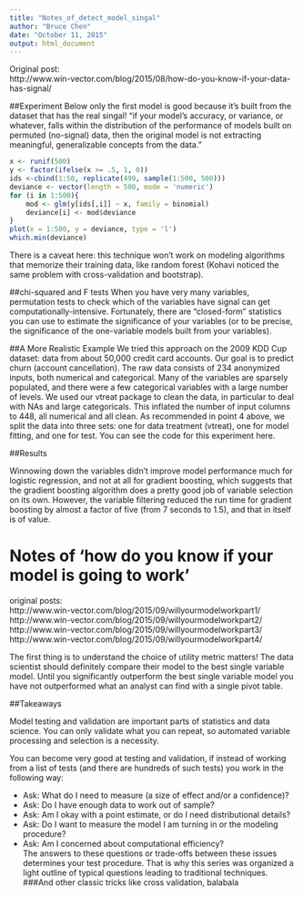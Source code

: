 ---
title: "Notes_of_detect_model_singal"
author: "Bruce Chen"
date: "October 11, 2015"
output: html_document
---

Original post:    
http://www.win-vector.com/blog/2015/08/how-do-you-know-if-your-data-has-signal/

##Experiment
Below only the first model is good because it's built from the dataset that has the real singal!
"if your model's accuracy, or variance, or whatever, falls within the distribution of the performance of models built on permuted (no-signal) data, then the original model is not extracting meaningful, generalizable concepts from the data."
```{r}
x <- runif(500)
y <- factor(ifelse(x >= .5, 1, 0))
ids <-cbind(1:50, replicate(499, sample(1:500, 500)))
deviance <- vector(length = 500, mode = 'numeric')
for (i in 1:500){
    mod <- glm(y[ids[,i]] ~ x, family = binomial)
    deviance[i] <- mod$deviance    
}
plot(x = 1:500, y = deviance, type = 'l')
which.min(deviance)
```

There is a caveat here: this technique won't work on modeling algorithms that memorize their training data, like random forest (Kohavi noticed the same problem with cross-validation and bootstrap). 

##chi-squared and F tests
When you have very many variables, permutation tests to check which of the variables have signal can get computationally-intensive. Fortunately, there are "closed-form" statistics you can use to estimate the significance of your variables (or to be precise, the significance of the one-variable models built from your variables). 

##A More Realistic Example
We tried this approach on the 2009 KDD Cup dataset: data from about 50,000 credit card accounts. Our goal is to predict churn (account cancellation). The raw data consists of 234 anonymized inputs, both numerical and categorical. Many of the variables are sparsely populated, and there were a few categorical variables with a large number of levels. We used our vtreat package to clean the data, in particular to deal with NAs and large categoricals. This inflated the number of input columns to 448, all numerical and all clean. As recommended in point 4 above, we split the data into three sets: one for data treatment (vtreat), one for model fitting, and one for test. You can see the code for this experiment here.

##Results

Winnowing down the variables didn't improve model performance much for logistic regression, and not at all for gradient boosting, which suggests that the gradient boosting algorithm does a pretty good job of variable selection on its own. However, the variable filtering reduced the run time for gradient boosting by almost a factor of five (from 7 seconds to 1.5), and that in itself is of value.

Notes of 'how do you know if your model is going to work'
=========================================================
original posts:    
http://www.win-vector.com/blog/2015/09/willyourmodelworkpart1/    
http://www.win-vector.com/blog/2015/09/willyourmodelworkpart2/    
http://www.win-vector.com/blog/2015/09/willyourmodelworkpart3/    
http://www.win-vector.com/blog/2015/09/willyourmodelworkpart4/    

The first thing is to understand the choice of utility metric matters!
The data scientist should definitely compare their model to the best single variable model. Until you significantly outperform the best single variable model you have not outperformed what an analyst can find with a single pivot table.

##Takeaways

Model testing and validation are important parts of statistics and data science. You can only validate what you can repeat, so automated variable processing and selection is a necessity.

You can become very good at testing and validation, if instead of working from a list of tests (and there are hundreds of such tests) you work in the following way:

- Ask: What do I need to measure (a size of effect and/or a confidence)?
- Ask: Do I have enough data to work out of sample?
- Ask: Am I okay with a point estimate, or do I need distributional details?
- Ask: Do I want to measure the model I am turning in or the modeling procedure?
- Ask: Am I concerned about computational efficiency?    
The answers to these questions or trade-offs between these issues determines your test procedure. That is why this series was organized a light outline of typical questions leading to traditional techniques.
###And other classic tricks like cross validation, balabala